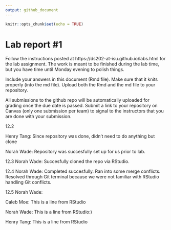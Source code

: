 ```yaml
---
output: github_document
---
```


<!-- README.md is generated from README.Rmd. Please edit the README.Rmd file -->


```r
knitr::opts_chunk$set(echo = TRUE)
```

# Lab report #1

Follow the instructions posted at https://ds202-at-isu.github.io/labs.html for the lab assignment. The work is meant to be finished during the lab time, but you have time until Monday evening to polish things.

Include your answers in this document (Rmd file). Make sure that it knits properly (into the md file). Upload both the Rmd and the md file to your repository.  

All submissions to the github repo will be automatically uploaded for grading once the due date is passed.
Submit a link to your repository on Canvas (only one submission per team) to signal to the instructors that you are done with your submission.


12.2

Henry Tang:
Since repository was done, didn't need to do anything but clone

Norah Wade: 
Repository was succesfully set up for us prior to lab.

12.3
Norah Wade: 
Succesfully cloned the repo via RStudio. 

12.4
Norah Wade: 
Completed succesfully. Ran into some merge conflicts. Resolved
through Git terminal because we were not familiar with RStudio handling Git conflicts.

12.5
Norah Wade:


Caleb Moe:
This is a line from RStudio

Norah Wade: This is a line from RStudio:)

Henry Tang:
This is a line from RStudio
